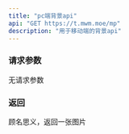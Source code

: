 ---
title: "pc端背景api"
api: "GET https://t.mwm.moe/mp"
description: "用于移动端的背景api"
---
### 请求参数

<ParamField body="无" type="string">
  无请求参数
</ParamField>

### 返回
<ResponseField name="图片" type="object">
  顾名思义，返回一张图片
</ResponseField>